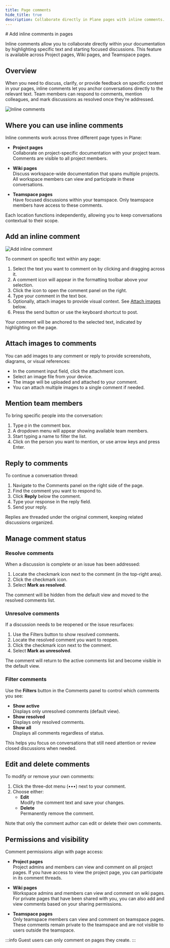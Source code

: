 ```yaml
---
title: Page comments
hide_title: true
description: Collaborate directly in Plane pages with inline comments. Highlight text, mention teammates, and resolve discussions across projects, wikis, and teamspaces.
---
```



<div className="tag-wrapper">
  # Add inline comments in pages
  <Tags tags={[{ name: "Business", link: "https://plane.so/pricing", additionalClass: "business" }]} />
</div>

Inline comments allow you to collaborate directly within your documentation by highlighting specific text and starting focused discussions. This feature is available across Project pages, Wiki pages, and Teamspace pages.

## Overview

When you need to discuss, clarify, or provide feedback on specific content in your pages, inline comments let you anchor conversations directly to the relevant text. Team members can respond to comments, mention colleagues, and mark discussions as resolved once they're addressed.

![Inline comments](https://media.docs.plane.so/pages/inline-comment.webp#hero)

## Where you can use inline comments

Inline comments work across three different page types in Plane:

- **Project pages**  
Collaborate on project-specific documentation with your project team. Comments are visible to all project members.

- **Wiki pages**  
Discuss workspace-wide documentation that spans multiple projects. All workspace members can view and participate in these conversations.

- **Teamspace pages**  
Have focused discussions within your teamspace. Only teamspace members have access to these comments.

Each location functions independently, allowing you to keep conversations contextual to their scope.

## Add an inline comment

![Add inline comment](https://media.docs.plane.so/pages/add-inline-comment.webp#hero)

To comment on specific text within any page:

1. Select the text you want to comment on by clicking and dragging across it.
2. A comment icon will appear in the formatting toolbar above your selection.
3. Click the icon to open the comment panel on the right.
4. Type your comment in the text box.
5. Optionally, attach images to provide visual context. See [Attach images](#attach-images-to-comments) below.
6. Press the send button or use the keyboard shortcut to post.

Your comment will be anchored to the selected text, indicated by highlighting on the page.

## Attach images to comments
You can add images to any comment or reply to provide screenshots, diagrams, or visual references:

- In the comment input field, click the attachment icon.
- Select an image file from your device.
- The image will be uploaded and attached to your comment.
- You can attach multiple images to a single comment if needed. 

## Mention team members

To bring specific people into the conversation:

1. Type `@` in the comment box.
2. A dropdown menu will appear showing available team members.
3. Start typing a name to filter the list.
4. Click on the person you want to mention, or use arrow keys and press Enter.

<!-- Mentioned team members will receive a notification about the comment. -->

## Reply to comments

To continue a conversation thread:

1. Navigate to the Comments panel on the right side of the page.
2. Find the comment you want to respond to.
3. Click **Reply** below the comment.
4. Type your response in the reply field.
5. Send your reply.

Replies are threaded under the original comment, keeping related discussions organized.

## Manage comment status

### Resolve comments

When a discussion is complete or an issue has been addressed:

1. Locate the checkmark icon next to the comment (in the top-right area).
2. Click the checkmark icon.
3. Select **Mark as resolved**.

The comment will be hidden from the default view and moved to the resolved comments list.

### Unresolve comments

If a discussion needs to be reopened or the issue resurfaces:

1. Use the Filters button to show resolved comments.
2. Locate the resolved comment you want to reopen.
3. Click the checkmark icon next to the comment.
4. Select **Mark as unresolved**.

The comment will return to the active comments list and become visible in the default view.

### Filter comments

Use the **Filters** button in the Comments panel to control which comments you see:

- **Show active**  
Displays only unresolved comments (default view).
- **Show resolved**  
Displays only resolved comments.
- **Show all**  
Displays all comments regardless of status.

This helps you focus on conversations that still need attention or review closed discussions when needed.

## Edit and delete comments

To modify or remove your own comments:

1. Click the three-dot menu (•••) next to your comment.
2. Choose either:
   - **Edit**  
   Modify the comment text and save your changes.
   - **Delete**   
   Permanently remove the comment.

Note that only the comment author can edit or delete their own comments.

## Permissions and visibility

Comment permissions align with page access:

- **Project pages**  
Project admins and members can view and comment on all project pages. If you have access to view the project page, you can participate in its comment threads.

- **Wiki pages**  
Workspace admins and members can view and comment on wiki pages. For private pages that have been shared with you, you can also add and view comments based on your sharing permissions.

- **Teamspace pages**  
Only teamspace members can view and comment on teamspace pages. These comments remain private to the teamspace and are not visible to users outside the teamspace.

:::info
Guest users can only comment on pages they create. 
:::